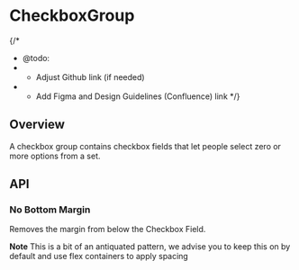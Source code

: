 
<Meta of={CheckboxGroupStories} />

# CheckboxGroup

{/*
  * @todo:
  * - Adjust Github link (if needed)
  * - Add Figma and Design Guidelines (Confluence) link
  */}
<ResourceLinks
  sourceCode="https://github.com/cultureamp/kaizen-design-system/tree/main/packages/components/src/CheckboxGroup"
  figma="https://www.figma.com/file/ZRfnoNUXbGZv4eVWLbF4Az/%EF%B8%8F%F0%9F%96%BC%EF%B8%8F-Component-Gallery?node-id=6%3A4586&t=P1w10jr2cpPuaayw-1"
  designGuidelines="@link https://cultureamp.atlassian.net/wiki/spaces/DesignSystem/pages/3082094522/Checkbox+Group Guidance"
  className="!mb-8"
/>

<KaioNotification />

<Installation
  installCommand="yarn add @kaizen/components"
  importStatement='import { CheckboxGroup } from "@kaizen/components"'
/>

## Overview

A checkbox group contains checkbox fields that let people select zero or more options from a set.

<Canvas of={CheckboxGroupStories.Playground} />
<Controls of={CheckboxGroupStories.Playground} />

## API

### No Bottom Margin
Removes the margin from below the Checkbox Field.

**Note** This is a bit of an antiquated pattern, we advise you to keep this on by default and use flex containers to apply spacing

<Canvas of={CheckboxGroupStories.NoBottomMargin} />

